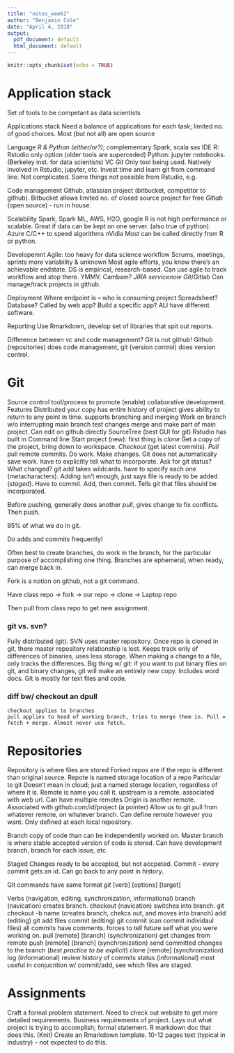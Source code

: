 ```yaml
---
title: "notes_week2"
author: "Benjamin Cole"
date: "April 4, 2018"
output:
  pdf_document: default
  html_document: default
---
```


```r
knitr::opts_chunk$set(echo = TRUE)
```

# Application stack
Set of tools to be competant as data scientists

Applications stack
Need a balance of applications for each task; limited no. of good choices. Most (but not all) are open source

Language
  *R & Python (either/or?)*; complementary
  Spark, scala sas
IDE
  R: Rstudio only option (older tools are superceded)
  Python: jupyter notebooks. (Berkeley inst. for data scientists)
VC
  *Git* Only tool being used. Natively involved in Rstudio, jupyter, etc.
  Invest time and learn git from command line. Not complicated.
  Some things not possible from Rstudio, e.g.

Code management
  Github, atlassian project (bitbucket, competitor to github). 
  Bitbucket allows limited no. of closed source project for free
  *Gitlab* (open source) - run in house.
  
Scalability
  Spark, Spark ML, AWS, H2O, google
  R is not high performance or scalable. Great if data can be kept on one server. (also true of python).
  Azure
  C/C++ to speed algorithms
  nVidia
  Most can be called directly from R or python.
  
Developemnt
  Agile: too heavy for data science workflow
    Scrums, meetings, sprints
    more variability & unknown
    Most agile efforts, you know there's an achievable endstate.
  DS is empirical, research-based.
  Can use agile to track workflow and stop there. YMMV.
  Cambam?
  *JIRA*
  *servicenow*
  *Git*/Gitlab Can manage/track projects in github.
  
Deployment
  Where endpoint is -- who is consuming project
  Spreadsheet? Database? Called by web app? Build a specific app?
  ALl have different software.

Reporting
  Use Rmarkdown, develop set of libraries that spit out reports.
  
Difference between vc and code management? Git is not github! Github (repositories) does code management, git (version control) does version control.

# Git
Source control tool/process to promote (enable) collaborative development.
Features
  Distributed
    your copy has entire history of project
    gives ability to return to any point in time.
    supports branching and merging
      Work on branch w/o interrupting main branch
      test changes
      merge and make part of main project.
    Can edit on github directly
    SourceTree (best GUI for git)
    Rstudio has built in
    Command line
Start project (new): first thing is *clone*
  Get a copy of the project, bring down to workspace.
  *Checkout* (get latest commits).
  *Pull* pull remote commits.
Do work. Make changes. Git does not automatically save work.
  have to explicitly tell what to incorporate.
  Ask for git status?
    What changed?
  git add takes wildcards. have to specify each one (metacharacters). Adding isn't enough, just says file is ready to be added (*staged*).
    Have to commit. Add, then commit. Tells git that files should be incorporated.
    
Before pushing, generally does another *pull*, gives change to fix conflicts.
Then push. 

95% of what we do in git.

Do adds and commits frequently! 

Often best to create branches, do work in the branch, for the particular purpose of accomplishing one thing. Branches are ephemeral, when ready, can merge back in.

Fork is a notion on github, not a git command.

Have class repo -> fork -> our repo -> clone -> Laptop repo

Then pull from class repo to get new assignment. 

### git vs. svn?
  Fully distributed (git). SVN uses master repository. 
  Once repo is cloned in git, there master repository relationship is lost.
  Keeps track only of differences of binaries, uses less storage.
    When making a change to a file, only tracks the differences.
  Big thing w/ git: if you want to put binary files on git, and binary changes, git will make an entirely new copy. Includes word docs. Git is mostly for text files and code.
  
### diff bw/ checkout an dpull
    checkout applies to branches
    pull applies to head of working branch, tries to merge them in. Pull = fetch + merge. Almost never use fetch.
    
# Repositories
Repository is where files are stored
Forked repos are if the repo is different than original source.
Repote is named storage location of a repo
  Paritcular to git
  Doesn't mean in cloud; just a named storage location, regardless of where it is. Remote is name you call it.
  upstream is a remote.
    associated with web url.
  Can have multiple remotes
  Origin is another remote. Associated with github.com/id/project (a pointer)
  Allow us to git pull from whatever remote, on whatever branch. Can define remote however you want. Only defined at each local repository.
  
Branch
  copy of code than can be independently worked on. Master branch is where stable accepted version of code is stored. Can have development branch, branch for each issue, etc.
  
Staged
  Changes ready to be accepted, but not accpeted.
  Commit -- every commit gets an id. Can go back to any point in history.

Git commands have same format
  *git* [verb] [options] [target]
  
Verbs (navigation, editing, synchronization, informational)
  branch (navication)
    creates branch. 
  checkout (navication)
    switches into branch.
    git checkout -b name (creates branch, chekcs out, and moves into branch)
  add (editing)
    git add files
  commit (editing)
    git commit (can commit individaul files)
    all commits have comments. forces to tell future self what you were working on.
  pull [remote] [branch] (synchronization)
    get changes from remote
  push [remote] [branch] (synchronization)
    send committed changes to the branch (*best practice to be explicit*)
  clone [remote] (synchronization)
  log (informational)
    review history of commits
  status  (informational)
    most useful in conjucntion w/ commit/add, see which files are staged. 

# Assignments
Craft a formal problem statement. Need to check out website to get more detailed requirements.
Business requirements of project.
Lays out what project is trying to accomplish; formal statement.
R markdown doc that does this. (Knit)
Create an Rmarkdown template.
10-12 pages text (typical in industry) -- not expected to do this.